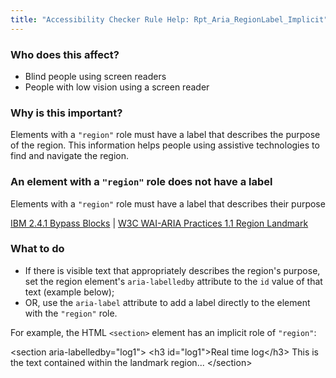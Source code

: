 ```yaml
---
title: "Accessibility Checker Rule Help: Rpt_Aria_RegionLabel_Implicit"
---
```


<div className="toolHelp">
<Row>
<Column colLg={5} colMd={3} colSm={4} className="toolLeft">

### Who does this affect?

* Blind people using screen readers
* People with low vision using a screen reader

### Why is this important?

Elements with a `"region"` role must have a label that describes the purpose of the region. This information helps people using assistive technologies to find and navigate the region.

</Column>
<Column colLg={11} colMd={5} colSm={4} className="toolMain">

<div id="locLevel"></div>

### An element with a `"region"` role does not have a label
Elements with a `"region"` role must have a label that describes their purpose

[IBM 2.4.1 Bypass Blocks](http://www.ibm.com/able/guidelines/ci162/bypass_blocks.html) | [W3C WAI-ARIA Practices 1.1 Region Landmark ](https://www.w3.org/TR/wai-aria-practices-1.1/examples/landmarks/region.html)

<div id="locSnippet"></div>

### What to do

* If there is visible text that appropriately describes the region's purpose, set the region element's `aria-labelledby` attribute to the `id` value of that text (example below);
* OR, use the `aria-label` attribute to add a label directly to the element with the `"region"` role.

For example, the HTML `<section>` element has an implicit role of `"region"`:

<CodeSnippet type="multi" light={true}>&lt;section aria-labelledby="log1"&gt;
	&lt;h3 id="log1"&gt;Real time log&lt;/h3&gt;
	This is the text contained within the landmark region...
&lt;/section&gt;</CodeSnippet>


</Column>
</Row>
</div>
